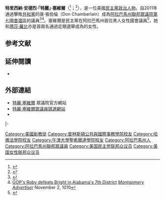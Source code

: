 {{多個問題|
{{请求翻译|time=2015-08-17T14:43:02+00:00}}
{{Expand|time=2015-08-17T14:43:02+00:00}}
}}
{{Infobox Officeholder
|name          = 特麗·塞維爾<br>Terri Sewell
|image         = Terri Sewell, Official Portrait, 112th Congress.jpg
|state         = 阿拉巴馬州
|district      = [[阿拉巴馬州第七國會選區|七]]
|term_start    = 2011年1月3日
|preceded      = {{le|阿圖爾·戴維斯|Artur Davis}}
|succeeded     =
|birth_name    = 特里西納·安德烈·塞維爾<br>Terrycina Andrea Sewell
|birth_date    = {{birth date and age|1965|1|1}}
|birth_place   = {{US}}[[阿拉巴馬州|阿拉巴馬州]][[莱姆斯通县_(亚拉巴马州)|莱姆斯通县]][[亨茨维尔_(亚拉巴马州)|亨茨维尔]]
|death_date    =
|death_place   =
|party         = [[民主黨_(美國)|民主黨]]
|spouse        = 萊利·羅比（Riley Roby）
|children      = 瑪格麗特（Margaret）<br>喬治（George）
|alma_mater    = {{le|伍德羅·威爾遜公共與國際事務學院|Woodrow Wilson School of Public and International Affairs|普林斯顿大学威爾遜公共國際學院}}<br>[[牛津大學聖希爾達學院|牛津大學聖希爾達學院]]<br>[[哈佛法学院|哈佛法学院]]
|religion      = [[新教|新教]]
|website       = {{URL|http://sewell.house.gov|眾議院網站}}
}}

'''特里西納·安德烈·「特麗」·塞維爾'''（{{lang-en|'''Terrycina Andrea "Terri" Sewell'''}}<ref>{{cite web |url=http://www.campaignmoney.com/political/campaigns/terrycina-andrea-sewell.asp?cycle=10 |title=Terrycina Andrea Sewell - $1,802,819 raised, '10 election cycle, Alabama (AL), Democrat Party, Congress |publisher=Campaignmoney.com |date= |accessdate=2012-08-29 |archive-date=2020-04-07 |archive-url=https://web.archive.org/web/20200407135330/https://www.campaignmoney.com/political/campaigns/terrycina-andrea-sewell.asp?cycle=10 |dead-url=no }}</ref>；{{bd|1976年|7月26日}}<ref name="thehill">{{cite web |url=http://thehill.com/homenews/campaign/126297-new-members-2010-alabama |title=New Members 2010 - Alabama - The Hill - covering Congress, Politics, Political Campaigns and Capitol Hill |publisher=TheHill.com |date= |accessdate=2012-08-29 |archive-date=2020-10-24 |archive-url=https://web.archive.org/web/20201024014105/https://thehill.com/homenews/campaign/126297-new-members-2010-alabama |dead-url=no }}</ref>），是一位美國[[民主黨_(美國)|民主黨]][[政治人物|政治人物]]，自2011年通過{{le|2010年阿拉巴馬州美國眾議院議員選舉|United States House of Representatives elections in Alabama, 2010|眾議院選舉}}擊敗[[共和黨_(美國)|共和黨]]的唐·張伯倫（Don Chamberlain）成為[[阿拉巴馬州|阿拉巴馬州]][[美國眾議院|聯邦眾議院]][[阿拉巴馬州第七國會選區|第七國會選區]]的議員<ref name="results">{{cite news|url=http://elections.nytimes.com/2010/results/house|title=New York Times Election Results 2010|work=The New York Times|accessdate=2015-08-17|archive-date=2011-02-08|archive-url=https://web.archive.org/web/20110208100157/http://elections.nytimes.com/2010/results/house|dead-url=no}}</ref><ref>[http://www.montgomeryadvertiser.com/article/20101102/NEWS/101102052/GOP+s+Roby+defeats+Bright+in+Alabama+s+7th+District+ GOP's Roby defeats Bright in Alabama's 7th District]{{Dead link|date=2020年6月 |bot=InternetArchiveBot |fix-attempted=yes }} ''[[Montgomery_Advertiser|Montgomery Advertiser]]'' November 2, 1010</ref>。塞維爾是民主黨在阿拉巴馬州首位黑人女性國會議員<ref>{{cite web |url=http://atlantapost.com/2010/11/03/black-lawmakers-break-new-ground-suffer-losses/ |title=Black Lawmakers Break New Ground, Suffer Losses | Madame Noire | Black Women's Lifestyle Guide | Black Hair | Black Love |publisher=Atlantapost.com |date=2010-11-03 |accessdate=2012-08-29 |deadurl=yes |archiveurl=https://archive.is/20120707163932/http://atlantapost.com/2010/11/03/black-lawmakers-break-new-ground-suffer-losses/ |archivedate=2012-07-07 }}</ref>，她和[[瑪莎·羅比|瑪莎·羅比]]亦是首兩名通過定期選舉成為{{le|美國國會阿拉巴馬州代表議員|United States congressional delegations from Alabama|阿拉巴馬州國會代表}}的女性。

==参考文献==
{{reflist}}

==延伸閱讀==
*{{CongLinks | congbio = S001185 | ballot = Terri_Sewell | nndb = 987/000266189 | votesmart = 121621 | govtrack = 412396 | opencong = 412396 | rollcall = 31396 | politifact = | ontheissues = House/Terri_Sewell.htm | congress = terri-sewell/1988 | fec = H0AL07086 | opensecrets = N00030622 | assets = terri-sewell | legistorm = 2725/Rep_Terri_Sewell_AL.html | followthemoney = | c-span = terrycinasewell | imdb = 4257509 | bloomberg = | nyt = | washpo = gIQAsFMZKP }}

==外部連結==
{{Commonscat|Terri Sewell|特麗·塞維爾}}
*[http://sewell.house.gov/ 特麗·塞維爾] {{Wayback|url=http://sewell.house.gov/ |date=20210421000847 }}眾議院官方網站
*[http://www.sewellforcongress.com/ 特麗·塞維爾眾議員競選網站] {{Wayback|url=http://www.sewellforcongress.com/ |date=20210226012023 }}
*{{Dmoz|Regional/North_America/United_States/Alabama/Government/Federal/US_House_of_Representatives/Terri_Sewell_%5BD-7%5D}}

{{s-start}}
{{s-par|us-hs}}
{{s-bef|before={{le|阿圖爾·戴維斯|Artur Davis}}}}
{{s-ttl|title=[[阿拉巴馬州第七國會選區|阿拉巴馬州第七國會選區]]<br>[[阿拉巴馬州美國眾議院議員列表|眾議院議員]]|years=2011年－}}
{{s-inc}}
|-
{{s-prec|usa}}
{{s-bef|before=[[奧斯汀·斯科特_(政治人物)|奧斯汀·斯科特]]<br><small>R－[[喬治亞州|喬治亞州]]}}
{{s-ttl|title={{le|現任美國眾議員列表 (以資歷排序)|List of current members of the United States House of Representatives by seniority|美國眾議員資歷}}|years=第286位}}
{{s-aft|after=[[斯蒂夫·斯蒂夫斯|斯蒂夫·斯蒂夫斯]]<br><small>R－[[俄亥俄州|俄亥俄州]]}}
{{s-end}}
{{Current members of the U.S. House of Representatives}}

{{Authority control}}
{{DEFAULTSORT:Sewell, Terri}}

[[Category:美國新教徒|Category:美國新教徒]]
[[Category:普林斯頓公共與國際事務學院校友|Category:普林斯頓公共與國際事務學院校友]]
[[Category:哈佛法學院校友|Category:哈佛法學院校友]]
[[Category:牛津大學聖希爾達學院校友|Category:牛津大學聖希爾達學院校友]]
[[Category:阿拉巴馬州人|Category:阿拉巴馬州人]]
[[Category:阿拉巴馬州聯邦眾議員|Category:阿拉巴馬州聯邦眾議員]]
[[Category:美国民主党联邦众议员|Category:美国民主党联邦众议员]]
[[Category:美国女性联邦众议员|Category:美国女性联邦众议员]]